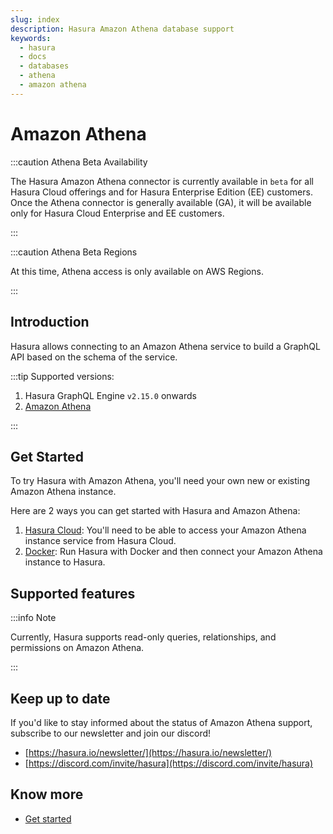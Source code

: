```yaml
---
slug: index
description: Hasura Amazon Athena database support
keywords:
  - hasura
  - docs
  - databases
  - athena
  - amazon athena
---
```


# Amazon Athena

:::caution Athena Beta Availability

The Hasura Amazon Athena connector is currently available in `beta` for all Hasura Cloud offerings and for Hasura
Enterprise Edition (EE) customers. Once the Athena connector is generally available (GA), it will be available only for
Hasura Cloud Enterprise and EE customers.

:::

:::caution Athena Beta Regions

At this time, Athena access is only available on AWS Regions.

:::

## Introduction

Hasura allows connecting to an Amazon Athena service to build a GraphQL API based on the schema of the service.

:::tip Supported versions:

1.  Hasura GraphQL Engine `v2.15.0` onwards
2.  [Amazon Athena](https://aws.amazon.com/athena/)

:::

## Get Started

To try Hasura with Amazon Athena, you'll need your own new or existing Amazon Athena instance.

Here are 2 ways you can get started with Hasura and Amazon Athena:

1.  [Hasura Cloud](/databases/athena/getting-started/cloud.mdx): You'll need to be able to access your Amazon Athena
    instance service from Hasura Cloud.
2.  [Docker](/databases/athena/getting-started/docker.mdx): Run Hasura with Docker and then connect your Amazon Athena
    instance to Hasura.

## Supported features

:::info Note

Currently, Hasura supports read-only queries, relationships, and permissions on Amazon Athena.

:::

## Keep up to date

If you'd like to stay informed about the status of Amazon Athena support, subscribe to our newsletter and join our
discord!

- [https://hasura.io/newsletter/](https://hasura.io/newsletter/)
- [https://discord.com/invite/hasura](https://discord.com/invite/hasura)

## Know more

- [Get started](/databases/athena/getting-started/index.mdx)
